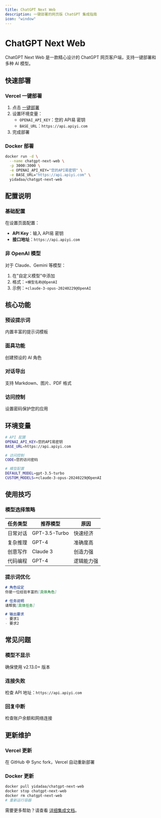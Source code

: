 ```yaml
---
title: ChatGPT Next Web
description: 一键部署的网页版 ChatGPT 集成指南
icon: "window"
---
```


# ChatGPT Next Web

ChatGPT Next Web 是一款精心设计的 ChatGPT 网页客户端，支持一键部署和多种 AI 模型。

## 快速部署

### Vercel 一键部署

1. 点击 [一键部署](https://vercel.com/new/clone?repository-url=https://github.com/Yidadaa/ChatGPT-Next-Web)
2. 设置环境变量：
   - `OPENAI_API_KEY`：您的 API易 密钥
   - `BASE_URL`：`https://api.apiyi.com`
3. 完成部署

### Docker 部署

```bash
docker run -d \
  --name chatgpt-next-web \
  -p 3000:3000 \
  -e OPENAI_API_KEY="您的API易密钥" \
  -e BASE_URL="https://api.apiyi.com" \
  yidadaa/chatgpt-next-web
```

## 配置说明

### 基础配置

在设置页面配置：
- **API Key**：输入 API易 密钥
- **接口地址**：`https://api.apiyi.com`

### 非 OpenAI 模型

对于 Claude、Gemini 等模型：
1. 在"自定义模型"中添加
2. 格式：`+模型名称@OpenAI`
3. 示例：`+claude-3-opus-20240229@OpenAI`

## 核心功能

### 预设提示词
内置丰富的提示词模板

### 面具功能
创建预设的 AI 角色

### 对话导出
支持 Markdown、图片、PDF 格式

### 访问控制
设置密码保护您的应用

## 环境变量

```bash
# API 配置
OPENAI_API_KEY=您的API易密钥
BASE_URL=https://api.apiyi.com

# 访问控制
CODE=您的访问密码

# 模型配置
DEFAULT_MODEL=gpt-3.5-turbo
CUSTOM_MODELS=+claude-3-opus-20240229@OpenAI
```

## 使用技巧

### 模型选择策略

| 任务类型 | 推荐模型 | 原因 |
|---------|---------|------|
| 日常对话 | GPT-3.5-Turbo | 快速经济 |
| 复杂推理 | GPT-4 | 准确度高 |
| 创意写作 | Claude 3 | 创造力强 |
| 代码编程 | GPT-4 | 逻辑能力强 |

### 提示词优化

```markdown
# 角色设定
你是一位经验丰富的[具体角色]

# 任务说明
请帮我[具体任务]

# 输出要求
- 要求1
- 要求2
```

## 常见问题

### 模型不显示
确保使用 v2.13.0+ 版本

### 连接失败
检查 API 地址：`https://api.apiyi.com`

### 回复中断
检查账户余额和网络连接

## 更新维护

### Vercel 更新
在 GitHub 中 Sync fork，Vercel 自动重新部署

### Docker 更新
```bash
docker pull yidadaa/chatgpt-next-web
docker stop chatgpt-next-web
docker rm chatgpt-next-web
# 重新运行容器
```

需要更多帮助？请查看 [详细集成文档](/api-reference/integrations/chatgpt-next-web)。